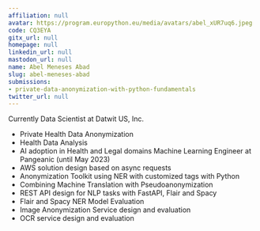 ```yaml
---
affiliation: null
avatar: https://program.europython.eu/media/avatars/abel_xUR7uq6.jpeg
code: CQ3EYA
gitx_url: null
homepage: null
linkedin_url: null
mastodon_url: null
name: Abel Meneses Abad
slug: abel-meneses-abad
submissions:
- private-data-anonymization-with-python-fundamentals
twitter_url: null
---
```


Currently Data Scientist at Datwit US, Inc.
- Private Health Data Anonymization
- Health Data Analysis
- AI adoption in Health and Legal domains 
Machine Learning Engineer at Pangeanic (until May 2023)
- AWS solution design based on async requests
- Anonymization Toolkit using NER with customized tags with Python
- Combining Machine Translation with Pseudoanonymization
- REST API design for NLP tasks with FastAPI, Flair and Spacy
- Flair and Spacy NER Model Evaluation
- Image Anonymization Service design and evaluation
- OCR service design and evaluation